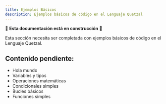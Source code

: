 ```yaml
---
title: Ejemplos Básicos
description: Ejemplos básicos de código en el Lenguaje Quetzal
---
```


🚧 **Esta documentación está en construcción** 🚧

Esta sección necesita ser completada con ejemplos básicos de código en el Lenguaje Quetzal.

## Contenido pendiente:
- Hola mundo
- Variables y tipos
- Operaciones matemáticas
- Condicionales simples
- Bucles básicos
- Funciones simples
